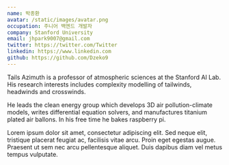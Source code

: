 ```yaml
---
name: 박종환
avatar: /static/images/avatar.png
occupation: 주니어 백엔드 개발자
company: Stanford University
email: jhpark9007@gmail.com
twitter: https://twitter.com/Twitter
linkedin: https://www.linkedin.com
github: https://github.com/Dzeko9
---
```


Tails Azimuth is a professor of atmospheric sciences at the Stanford AI Lab. His research interests includes complexity modelling of tailwinds, headwinds and crosswinds.

He leads the clean energy group which develops 3D air pollution-climate models, writes differential equation solvers, and manufactures titanium plated air ballons. In his free time he bakes raspberry pi.

Lorem ipsum dolor sit amet, consectetur adipiscing elit. Sed neque elit, tristique placerat feugiat ac, facilisis vitae arcu. Proin eget egestas augue. Praesent ut sem nec arcu pellentesque aliquet. Duis dapibus diam vel metus tempus vulputate.
